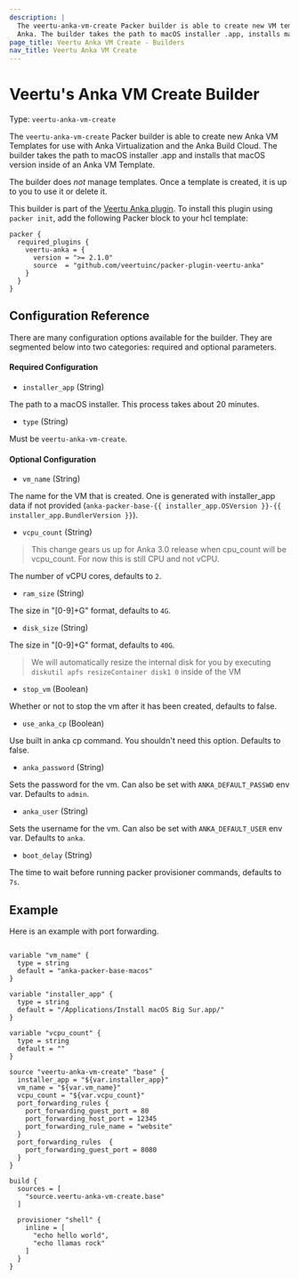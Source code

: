 ```yaml
---
description: |
  The veertu-anka-vm-create Packer builder is able to create new VM templates for use with
  Anka. The builder takes the path to macOS installer .app, installs macOS using that installer inside of an Anka VM Template, and then runs any provisioning necessary on the instance.
page_title: Veertu Anka VM Create - Builders
nav_title: Veertu Anka VM Create
---
```


# Veertu's Anka VM Create Builder

Type: `veertu-anka-vm-create`

The `veertu-anka-vm-create` Packer builder is able to create new Anka VM Templates for use with
Anka Virtualization and the Anka Build Cloud. The builder takes the path to macOS installer .app 
and installs that macOS version inside of an Anka VM Template.

The builder does _not_ manage templates. Once a template is created, it is up
to you to use it or delete it.

This builder is part of the [Veertu Anka plugin](https://github.com/veertuinc/packer-plugin-veertu-anka). To install this plugin using `packer init`, add the following Packer block to
your hcl template:

```hcl
packer {
  required_plugins {
    veertu-anka = {
      version = ">= 2.1.0"
      source  = "github.com/veertuinc/packer-plugin-veertu-anka"
    }
  }
}
```

## Configuration Reference

There are many configuration options available for the builder. They are
segmented below into two categories: required and optional parameters.

#### Required Configuration

* `installer_app` (String)

The path to a macOS installer. This process takes about 20 minutes.

* `type` (String)

Must be `veertu-anka-vm-create`.

#### Optional Configuration

* `vm_name` (String)

The name for the VM that is created. One is generated with installer_app data if not provided (`anka-packer-base-{{ installer_app.OSVersion }}-{{ installer_app.BundlerVersion }}`).

* `vcpu_count` (String)

> This change gears us up for Anka 3.0 release when cpu_count will be vcpu_count. For now this is still CPU and not vCPU.

The number of vCPU cores, defaults to `2`.

* `ram_size` (String)

The size in "[0-9]+G" format, defaults to `4G`.

* `disk_size` (String)

The size in "[0-9]+G" format, defaults to `40G`.

> We will automatically resize the internal disk for you by executing `diskutil apfs resizeContainer disk1 0` inside of the VM

* `stop_vm` (Boolean)

Whether or not to stop the vm after it has been created, defaults to false.

* `use_anka_cp` (Boolean)

Use built in anka cp command. You shouldn't need this option. Defaults to false.

* `anka_password` (String)

Sets the password for the vm. Can also be set with `ANKA_DEFAULT_PASSWD` env var. Defaults to `admin`.

* `anka_user` (String)

Sets the username for the vm. Can also be set with `ANKA_DEFAULT_USER` env var. Defaults to `anka`.

* `boot_delay` (String)

The time to wait before running packer provisioner commands, defaults to `7s`.

## Example

Here is an example with port forwarding.

```hcl

variable "vm_name" {
  type = string
  default = "anka-packer-base-macos"
}

variable "installer_app" {
  type = string
  default = "/Applications/Install macOS Big Sur.app/"
}

variable "vcpu_count" {
  type = string
  default = ""
}

source "veertu-anka-vm-create" "base" {
  installer_app = "${var.installer_app}"
  vm_name = "${var.vm_name}"
  vcpu_count = "${var.vcpu_count}"
  port_forwarding_rules {
    port_forwarding_guest_port = 80
    port_forwarding_host_port = 12345
    port_forwarding_rule_name = "website"
  }
  port_forwarding_rules  {
    port_forwarding_guest_port = 8080
  }
}

build {
  sources = [
    "source.veertu-anka-vm-create.base"
  ]

  provisioner "shell" {
    inline = [
      "echo hello world",
      "echo llamas rock"
    ]
  }
}

```
